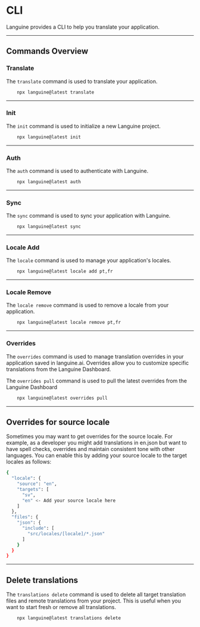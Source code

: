 # CLI

Languine provides a CLI to help you translate your application.

---

## Commands Overview

### Translate

The `translate` command is used to translate your application.

```bash title="Terminal"
    npx languine@latest translate
```

---

### Init

The `init` command is used to initialize a new Languine project.

```bash title="Terminal"
    npx languine@latest init
```

---

### Auth

The `auth` command is used to authenticate with Languine.

```bash title="Terminal"
    npx languine@latest auth
```

---

### Sync

The `sync` command is used to sync your application with Languine.

```bash title="Terminal"
    npx languine@latest sync
```

---

### Locale Add

The `locale` command is used to manage your application's locales.

```bash title="Terminal"
    npx languine@latest locale add pt,fr
```

---

### Locale Remove

The `locale remove` command is used to remove a locale from your application.

```bash title="Terminal"
    npx languine@latest locale remove pt,fr
```


---

### Overrides

The `overrides` command is used to manage translation overrides in your application saved in languine.ai. Overrides allow you to customize specific translations from the Languine Dashboard.

The `overrides pull` command is used to pull the latest overrides from the Languine Dashboard

```bash title="Terminal"
    npx languine@latest overrides pull
```

---


## Overrides for source locale

Sometimes you may want to get overrides for the source locale. For example, as a developer you might add translations in en.json but want to have spell checks, overrides and maintain consistent tone with other languages. You can enable this by adding your source locale to the target locales as follows:

```bash title="languine.json"
{
  "locale": {
    "source": "en",
    "targets": [
      "sv",
      "en" <- Add your source locale here
    ]
  },
  "files": {
    "json": {
      "include": [
        "src/locales/[locale]/*.json"
      ]
    }
  }
}

```

---

## Delete translations

The `translations delete` command is used to delete all target translation files and remote translations from your project. This is useful when you want to start fresh or remove all translations.

```bash title="Terminal"
    npx languine@latest translations delete
```